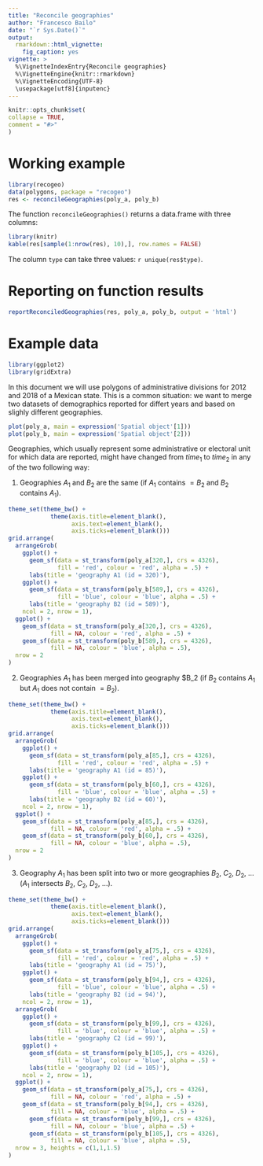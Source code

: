 ```yaml
---
title: "Reconcile geographies"
author: "Francesco Bailo"
date: "`r Sys.Date()`"
output: 
  rmarkdown::html_vignette:
    fig_caption: yes
vignette: >
  %\VignetteIndexEntry{Reconcile geographies}
  %\VignetteEngine{knitr::rmarkdown}
  %\VignetteEncoding{UTF-8}
  \usepackage[utf8]{inputenc}
---
```

  
```r
knitr::opts_chunk$set(
collapse = TRUE,
comment = "#>"
)
```


# Working example

```r
library(recogeo)
data(polygons, package = "recogeo")
res <- reconcileGeographies(poly_a, poly_b)
```

The function `reconcileGeographies()` returns a data.frame with three columns:

```r
library(knitr)
kable(res[sample(1:nrow(res), 10),], row.names = FALSE)
```

The column `type` can take three values: `r unique(res$type)`.

# Reporting on function results

```r
reportReconciledGeographies(res, poly_a, poly_b, output = 'html')
```


# Example data

```r
library(ggplot2)
library(gridExtra)
```


In this document we will use polygons of administrative divisions for 2012 and 2018 of a Mexican state. This is a common situation: we want to merge two datasets of demographics reported for differt years and based on slighly different geographies. 

```r
plot(poly_a, main = expression('Spatial object'[1]))
plot(poly_b, main = expression('Spatial object'[2]))
```


Geographies, which usually represent some administrative or electoral unit for which data are reported, might have changed from $time_1$ to $time_2$ in any of the two following way:

1. Geographies $A_1$ and $B_2$ are the same (if $A_1$ contains $=B_2$ and $B_2$ contains $A_1$).

```r
theme_set(theme_bw() +
            theme(axis.title=element_blank(),
                  axis.text=element_blank(),
                  axis.ticks=element_blank()))
grid.arrange(
  arrangeGrob(
    ggplot() +
      geom_sf(data = st_transform(poly_a[320,], crs = 4326), 
              fill = 'red', colour = 'red', alpha = .5) +
      labs(title = 'geography A1 (id = 320)'),
    ggplot() +
      geom_sf(data = st_transform(poly_b[589,], crs = 4326), 
              fill = 'blue', colour = 'blue', alpha = .5) +
      labs(title = 'geography B2 (id = 589)'),
    ncol = 2, nrow = 1),
  ggplot() +
    geom_sf(data = st_transform(poly_a[320,], crs = 4326), 
            fill = NA, colour = 'red', alpha = .5) +
    geom_sf(data = st_transform(poly_b[589,], crs = 4326), 
            fill = NA, colour = 'blue', alpha = .5),
  nrow = 2
)
```


2. Geographies $A_1$ has been merged into geography $B_2 (if $B_2$ contains $A_1$ but $A_1$ does not contain $=B_2$).

```r

theme_set(theme_bw() +
            theme(axis.title=element_blank(),
                  axis.text=element_blank(),
                  axis.ticks=element_blank()))
grid.arrange(
  arrangeGrob(
    ggplot() +
      geom_sf(data = st_transform(poly_a[85,], crs = 4326), 
              fill = 'red', colour = 'red', alpha = .5) +
      labs(title = 'geography A1 (id = 85)'),
    ggplot() +
      geom_sf(data = st_transform(poly_b[60,], crs = 4326), 
              fill = 'blue', colour = 'blue', alpha = .5) +
      labs(title = 'geography B2 (id = 60)'),
    ncol = 2, nrow = 1),
  ggplot() +
    geom_sf(data = st_transform(poly_a[85,], crs = 4326), 
            fill = NA, colour = 'red', alpha = .5) +
    geom_sf(data = st_transform(poly_b[60,], crs = 4326), 
            fill = NA, colour = 'blue', alpha = .5),
  nrow = 2
)
```


3. Geography $A_1$ has been split into two or more geographies $B_2$, $C_2$, $D_2$, ... ($A_1$ intersects $B_2$, $C_2$, $D_2$, ...).

```r
theme_set(theme_bw() +
            theme(axis.title=element_blank(),
                  axis.text=element_blank(),
                  axis.ticks=element_blank()))
grid.arrange(
  arrangeGrob(
    ggplot() +
      geom_sf(data = st_transform(poly_a[75,], crs = 4326), 
              fill = 'red', colour = 'red', alpha = .5) +
      labs(title = 'geography A1 (id = 75)'),
    ggplot() +
      geom_sf(data = st_transform(poly_b[94,], crs = 4326), 
              fill = 'blue', colour = 'blue', alpha = .5) +
      labs(title = 'geography B2 (id = 94)'),
    ncol = 2, nrow = 1),
  arrangeGrob(
    ggplot() +
      geom_sf(data = st_transform(poly_b[99,], crs = 4326), 
              fill = 'blue', colour = 'blue', alpha = .5) +
      labs(title = 'geography C2 (id = 99)'),
    ggplot() +
      geom_sf(data = st_transform(poly_b[105,], crs = 4326), 
              fill = 'blue', colour = 'blue', alpha = .5) +
      labs(title = 'geography D2 (id = 105)'),
    ncol = 2, nrow = 1),
  ggplot() +
    geom_sf(data = st_transform(poly_a[75,], crs = 4326), 
            fill = NA, colour = 'red', alpha = .5) +
    geom_sf(data = st_transform(poly_b[94,], crs = 4326), 
            fill = NA, colour = 'blue', alpha = .5) +
      geom_sf(data = st_transform(poly_b[99,], crs = 4326),
            fill = NA, colour = 'blue', alpha = .5) +
      geom_sf(data = st_transform(poly_b[105,], crs = 4326), 
            fill = NA, colour = 'blue', alpha = .5),
  nrow = 3, heights = c(1,1,1.5)
)
```


